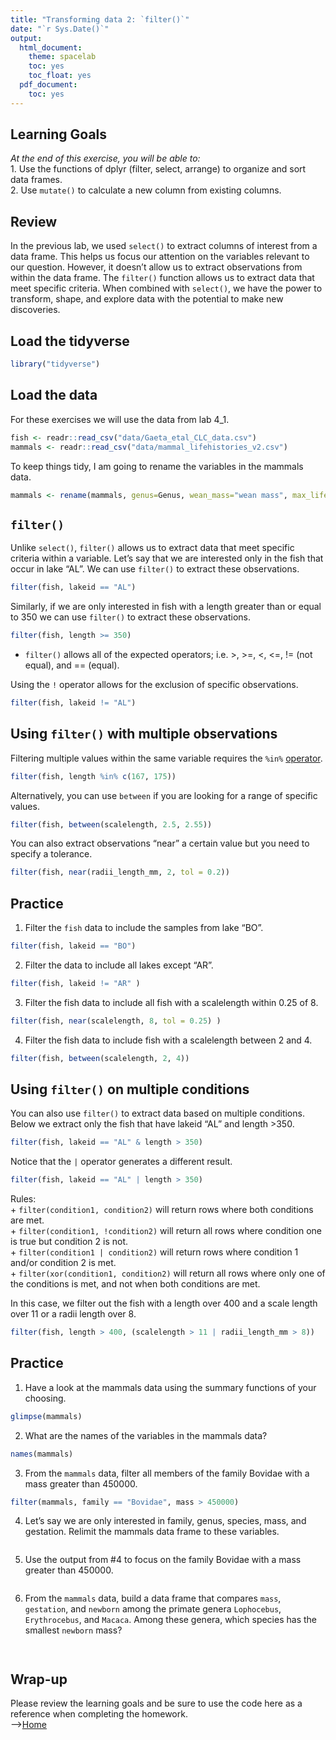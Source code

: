 ```yaml
---
title: "Transforming data 2: `filter()`"
date: "`r Sys.Date()`"
output:
  html_document:
    theme: spacelab
    toc: yes
    toc_float: yes
  pdf_document:
    toc: yes
---
```



## Learning Goals  
*At the end of this exercise, you will be able to:*    
1. Use the functions of dplyr (filter, select, arrange) to organize and sort data frames.  
2. Use `mutate()` to calculate a new column from existing columns.  

## Review  
In the previous lab, we used `select()` to extract columns of interest from a data frame. This helps us focus our attention on the variables relevant to our question. However, it doesn't allow us to extract observations from within the data frame. The `filter()` function allows us to extract data that meet specific criteria. When combined with `select()`, we have the power to transform, shape, and explore data with the potential to make new discoveries.  

## Load the tidyverse
```r
library("tidyverse")
```

## Load the data
For these exercises we will use the data from lab 4_1.  
```r
fish <- readr::read_csv("data/Gaeta_etal_CLC_data.csv")
mammals <- readr::read_csv("data/mammal_lifehistories_v2.csv")
```

To keep things tidy, I am going to rename the variables in the mammals data.  
```r
mammals <- rename(mammals, genus=Genus, wean_mass="wean mass", max_life="max. life", litter_size="litter size", litters_per_year="litters/year")
```

## `filter()`
Unlike `select()`, `filter()` allows us to extract data that meet specific criteria within a variable. Let's say that we are interested only in the fish that occur in lake "AL". We can use `filter()` to extract these observations.  
```r
filter(fish, lakeid == "AL")
```

Similarly, if we are only interested in fish with a length greater than or equal to 350 we can use `filter()` to extract these observations.  
```r
filter(fish, length >= 350)
```

+ `filter()` allows all of the expected operators; i.e. >, >=, <, <=, != (not equal), and == (equal).  

Using the `!` operator allows for the exclusion of specific observations.
```r
filter(fish, lakeid != "AL")
```

## Using `filter()` with multiple observations  
Filtering multiple values within the same variable requires the `%in%` [operator](https://www.tutorialspoint.com/r/r_operators.htm).    
```r
filter(fish, length %in% c(167, 175))
```

Alternatively, you can use `between` if you are looking for a range of specific values.  
```r
filter(fish, between(scalelength, 2.5, 2.55))
```

You can also extract observations "near" a certain value but you need to specify a tolerance.  
```r
filter(fish, near(radii_length_mm, 2, tol = 0.2))
```

## Practice
1. Filter the `fish` data to include the samples from lake "BO".
```r
filter(fish, lakeid == "BO")

```

2. Filter the data to include all lakes except "AR".
```r
filter(fish, lakeid != "AR" )
```

3. Filter the fish data to include all fish with a scalelength within 0.25 of 8.
```r
filter(fish, near(scalelength, 8, tol = 0.25) )

```

4. Filter the fish data to include fish with a scalelength between 2 and 4.
```r
filter(fish, between(scalelength, 2, 4))

```

## Using `filter()` on multiple conditions
You can also use `filter()` to extract data based on multiple conditions. Below we extract only the fish that have lakeid "AL" and length >350.
```r
filter(fish, lakeid == "AL" & length > 350)
```

Notice that the `|` operator generates a different result.
```r
filter(fish, lakeid == "AL" | length > 350)
```

Rules:  
+ `filter(condition1, condition2)` will return rows where both conditions are met.  
+ `filter(condition1, !condition2)` will return all rows where condition one is true but condition 2 is not.  
+ `filter(condition1 | condition2)` will return rows where condition 1 and/or condition 2 is met.  
+ `filter(xor(condition1, condition2)` will return all rows where only one of the conditions is met, and not when both conditions are met.  

In this case, we filter out the fish with a length over 400 and a scale length over 11 or a radii length over 8.
```r
filter(fish, length > 400, (scalelength > 11 | radii_length_mm > 8))
```

## Practice  
1. Have a look at the mammals data using the summary functions of your choosing.    
```r
glimpse(mammals)
```

2. What are the names of the variables in the mammals data?  
```r
names(mammals)
```

3.  From the `mammals` data, filter all members of the family Bovidae with a mass greater than 450000.
```r
filter(mammals, family == "Bovidae", mass > 450000)
```

4. Let's say we are only interested in family, genus, species, mass, and gestation. Relimit the mammals data frame to these variables.  
```r

```

5. Use the output from #4 to focus on the family Bovidae with a mass greater than 450000.
```r

```

6. From the `mammals` data, build a data frame that compares `mass`, `gestation`, and `newborn` among the primate genera `Lophocebus`, `Erythrocebus`, and `Macaca`. Among these genera, which species has the smallest `newborn` mass?
```r

```

```r

```

## Wrap-up  

Please review the learning goals and be sure to use the code here as a reference when completing the homework.  
-->[Home](https://jmledford3115.github.io/datascibiol/)